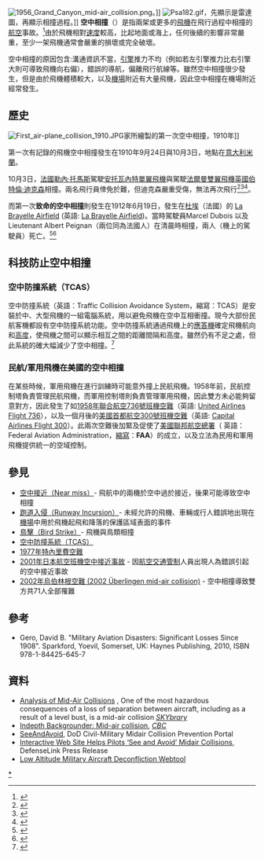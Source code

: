 {{Expand language|en|time=2020-08-10T15:25:43+00:00}}[[File:1956_Grand_Canyon_mid-air_collision.png|thumb]]。]]
[[File:Psa182.gif|thumb]]，先顯示是雷達圖，再顯示相撞過程。]]
'''空中相撞'''（{{lang-en|Mid-air collision}}）是指兩架或更多的[[飛機|飛機]]在飛行過程中相撞的[[航空|航空]]事故。<ref>{{Cite web|title=Eurocontrol|url=https://ext.eurocontrol.int/lexicon/index.php/Mid-air_collision|language=全英文}}</ref>由於飛機相對[[速度|速度]]較高，比起地面或海上，任何後續的影響非常嚴重，至少一架飛機通常會嚴重的損壞或完全破壞。

空中相撞的原因包含:溝通資訊不當，[[发动机|引擎]]推力不均（例如若左引擎推力比右引擎大則可導致飛機向右偏），錯誤的導航，偏離飛行航線等。雖然空中相撞很少發生，但是由於飛機體積較大，以及[[機場|機場]]附近有大量飛機，因此空中相撞在機場附近經常發生。

==歷史==

[[File:First_air-plane_collision_1910.JPG|thumb]]家所繪製的第一次空中相撞，1910年]]

第一次有記錄的飛機空中相撞發生在1910年9月24日與10月3日，地點在[[意大利|意大利]][[米蘭|米蘭]]。

10月3日，[[法國|法國]][[勒內·托馬斯|勒內·托馬斯]]駕駛[[安托瓦內特單翼飛機|安托瓦內特單翼飛機]]與駕駛[[法爾曼雙翼飛機|法爾曼雙翼飛機]][[英國|英國]][[伯特倫·迪克森|伯特倫·迪克森]]相撞。兩名飛行員倖免於難，但迪克森嚴重受傷，無法再次飛行<ref>{{cite journal|date=January 1911|title=Aeroplanes in Collision|journal=Popular Mechanics|pages=page 91|url=http://books.google.com/books?id=Sd4DAAAAMBAJ&printsec=frontcover&source=gbs_ge_summary_r&cad=0#v=onepage&q&f=false|access-date=2013-10-20|archive-date=2014-01-29|archive-url=https://web.archive.org/web/20140129112532/http://books.google.com/books?id=Sd4DAAAAMBAJ&printsec=frontcover&source=gbs_ge_summary_r&cad=0#v=onepage&q&f=false|dead-url=no}}</ref><ref>{{cite web|url=http://www.scienceandsociety.co.uk/results.asp?image=10304784&wwwflag=2&imagepos=40|title=The Milan Aviation Meeting, Italy, 1910.|year=1910|work=Science Museum Pictorial|publisher=Science and Society Picture Library|accessdate=13 January 2011|archive-date=2020-04-06|archive-url=https://web.archive.org/web/20200406182041/https://www.scienceandsociety.co.uk/results.asp?image=10304784&wwwflag=2&imagepos=40|dead-url=no}}</ref><ref>{{cite journal|date=8 October 1910|title=Continental Flight Meetings|journal=Flight|pages=page 828–829|quote=...the Antoinette monoplane crashed on to the biplane, both machines falling to earth a mass of broken planes and tangled wires.|url=http://www.flightglobal.com/pdfarchive/view/1910/1910%20-%200830.html|access-date=2013-10-20|archive-date=2019-10-16|archive-url=https://web.archive.org/web/20191016021653/https://www.flightglobal.com/pdfarchive/view/1910/1910%20-%200830.html|dead-url=no}}</ref>。

而第一次'''致命的空中相撞'''則發生在1912年6月19日，發生在[[杜埃|杜埃]]（法國）的 [[La_Brayelle_Airfield|La Brayelle Airfield]] (英語: [https://en.m.wikipedia.org/wiki/La_Brayelle_Airfield La Brayelle Airfield])。當時駕駛員Marcel Dubois 以及 Lieutenant Albert Peignan（兩位同為法國人）在清晨時相撞，兩人（機上的駕駛員）死亡。<ref>{{Cite book|title=European Air Traffic Management: Principles, Practice, and Research|last=Dr. Andrew Cook|year=2007|isbn=978-0-7546-7295-1|url=https://books.google.com/books?id=vQ9LG6TWl9oC|language=en}}</ref><ref name="ASN # 204203">{{cite web|title=ASN Wikibase Occurrence # 204203|url=https://aviation-safety.net/wikibase/204203|access-date=25 February 2020|website=Aviation Safety Network|publisher=Flight Safety Foundation|language=全英文}}</ref>

==科技防止空中相撞==
=== 空中防撞系統（TCAS）===
{{Main|空中防撞系統}}
空中防撞系統（英語：Traffic Collision Avoidance System，縮寫：TCAS）是安裝於中、大型飛機的一組電腦系統，用以避免飛機在空中互相衝撞。現今大部份民航客機都設有空中防撞系統功能。空中防撞系統通過飛機上的[[应答机|應答機]]確定飛機航向和[[高度|高度]]，使飛機之間可以顯示相互之間的距離間隔和高度。雖然仍有不足之處，但此系統的確大幅減少了空中相撞。<ref>{{Cite web|title=Federal Aviation Administration – Home Page – TCAS|url=http://adsb.tc.faa.gov/TCAS.htm|access-date=2018-07-22|date=2011-07-21|archive-url=https://web.archive.org/web/20110721040203/http://adsb.tc.faa.gov/TCAS.htm|archive-date=2011-07-21|url-status=dead}}</ref>

=== 民航/軍用飛機在美國的空中相撞 ===
在某些時候，軍用飛機在進行訓練時可能意外撞上民航飛機。1958年前，民航控制塔負責管理民航飛機，而軍用控制塔則負責管理軍用飛機，因此雙方未必能夠留意對方，因此發生了如[[聯合航空736號班機空難|1958年聯合航空736號班機空難]]（英語:  [https://en.m.wikipedia.org/wiki/United_Airlines_Flight_736 United Airlines Flight 736]），以及一個月後的[[首都航空_(美國)|美國首都航空]][[美國首都航空300號班機空難|300號班機空難]]（英語: [https://en.m.wikipedia.org/wiki/Capital_Airlines_Flight_300 Capital Airlines Flight 300]）。{{Citation needed|date=September 2011}}此兩次空難後加緊及促使了[[美国联邦航空管理局|美國聯邦航空總署]]（ 英語：Federal Aviation Administration，[[縮寫|縮寫]]：'''FAA'''）的成立，以及立法為民用和軍用飛機提供統一的空域控制。{{Citation needed|date=September 2011}}

==參見==

* [[空中接近|空中接近（Near miss）]]-  飛航中的兩機於空中過於接近，後果可能導致空中相撞
* [[跑道入侵|跑道入侵（Runway Incursion）]]- 未經允許的飛機、車輛或行人錯誤地出現在[[機場|機場]]中用於飛機起飛和降落的保護區域表面的事件 
* [[鸟击|鳥擊（Bird Strike）]]- 飛機與鳥類相撞
* [[空中防撞系统|空中防撞系統（TCAS）]]
* [[特內里費空難|1977年特內里費空難]] 
* [[2001年日本航空班機空中接近事故|2001年日本航空班機空中接近事故]] - 因[[航空交通管制|航空交通管制]]人員出現人為錯誤引起的空中接近事故
* [[于伯林根空难|2002年烏伯林根空難 (2002 Überlingen mid-air collision)]] - 空中相撞導致雙方共71人全部罹難

==參考==

{{reflist}}
{{Reflist}}
* Gero, David B. "Military Aviation Disasters: Significant Losses Since 1908". Sparkford, Yoevil, Somerset, UK: Haynes Publishing, 2010, ISBN 978-1-84425-645-7

==資料==
* [http://www.skybrary.aero/index.php/Mid-Air_Collision Analysis of Mid-Air Collisions] {{Wayback|url=http://www.skybrary.aero/index.php/Mid-Air_Collision |date=20210416170657 }}, One of the most hazardous consequences of a loss of separation between aircraft, including as a result of a level bust, is a mid-air collision ''[[SKYbrary|SKYbrary]]''
* [http://web.archive.org.offcampus.lib.washington.edu/web/20040416195807/http://www.cbc.ca.offcampus.lib.washington.edu/news/features/midair_collisions.html Indepth Backgrounder: Mid-air collision], ''[[Canadian_Broadcasting_Corporation|CBC]]''
* [https://web.archive.org/web/20061020000103/http://www.seeandavoid.org/ SeeAndAvoid], DoD Civil-Military Midair Collision Prevention Portal
* [http://www.defenselink.mil.offcampus.lib.washington.edu/news/newsarticle.aspx?id=49943  Interactive Web Site Helps Pilots ‘See and Avoid’ Midair Collisions], DefenseLink Press Release
* [https://web.archive.org/web/20110520002506/http://www.deconflict.org/ Low Altitude Military Aircraft Deconfliction Webtool]

{{Lists of aviation accidents and incidents}}

{{DEFAULTSORT:Mid-Air Collision}}

[[Category:飛機相撞及接近事故|*]]